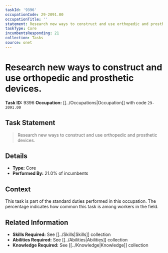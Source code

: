 ```yaml
---
taskId: '9396'
occupationCode: 29-2091.00
occupationTitle: ''
statement: Research new ways to construct and use orthopedic and prosthetic devices.
taskType: Core
incumbentsResponding: 21
collection: Tasks
source: onet
---
```

# Research new ways to construct and use orthopedic and prosthetic devices.

**Task ID:** 9396
**Occupation:** [[../Occupations|Occupation]] with code `29-2091.00`

## Task Statement

> Research new ways to construct and use orthopedic and prosthetic devices.

## Details

- **Type:** Core
- **Performed By:** 21.0% of incumbents

## Context

This task is part of the standard duties performed in this occupation. The percentage indicates how common this task is among workers in the field.

## Related Information

- **Skills Required:** See [[../Skills|Skills]] collection
- **Abilities Required:** See [[../Abilities|Abilities]] collection
- **Knowledge Required:** See [[../Knowledge|Knowledge]] collection
